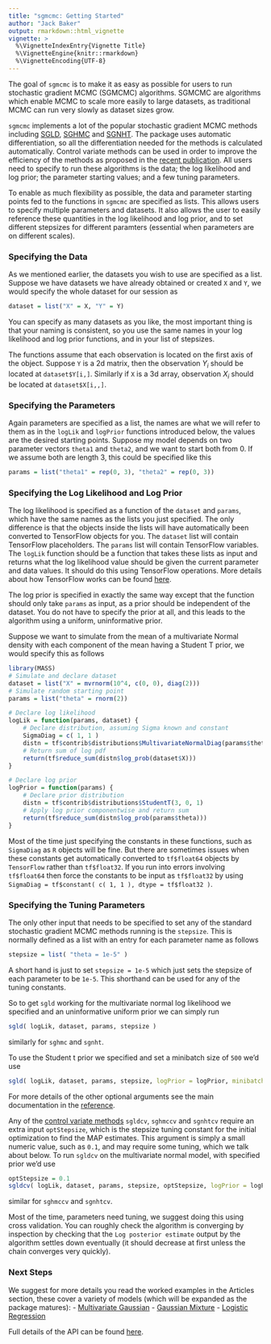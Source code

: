```yaml
---
title: "sgmcmc: Getting Started"
author: "Jack Baker"
output: rmarkdown::html_vignette
vignette: >
  %\VignetteIndexEntry{Vignette Title}
  %\VignetteEngine{knitr::rmarkdown}
  %\VignetteEncoding{UTF-8}
---
```


The goal of `sgmcmc` is to make it as easy as possible for users to run stochastic gradient MCMC (SGMCMC) algorithms. SGMCMC are algorithms which enable MCMC to scale more easily to large datasets, as traditional MCMC can run very slowly as dataset sizes grow.

`sgmcmc` implements a lot of the popular stochastic gradient MCMC methods including [SGLD](http://people.ee.duke.edu/~lcarin/398_icmlpaper.pdf), [SGHMC](https://arxiv.org/pdf/1402.4102v2.pdf) and [SGNHT](http://papers.nips.cc/paper/5592-bayesian-sampling-using-stochastic-gradient-thermostats.pdf). The package uses automatic differentiation, so all the differentiation needed for the methods is calculated automatically. Control variate methods can be used in order to improve the efficiency of the methods as proposed in the [recent publication](https://github.com/jbaker92/stochasticGradientMCMC). All users need to specify to run these algorithms is the data; the log likelihood and log prior; the parameter starting values; and a few tuning parameters. 

To enable as much flexibility as possible, the data and parameter starting points fed to the functions in `sgmcmc` are specified as lists. This allows users to specify multiple parameters and datasets. It also allows the user to easily reference these quantities in the log likelihood and log prior, and to set different stepsizes for different paramters (essential when parameters are on different scales).

### Specifying the Data

As we mentioned earlier, the datasets you wish to use are specified as a list. Suppose we have datasets we have already obtained or created `X` and `Y`, we would specify the whole dataset for our session as
```r
dataset = list("X" = X, "Y" = Y)
```
You can specify as many datasets as you like, the most important thing is that your naming is consistent, so you use the same names in your log likelihood and log prior functions, and in your list of stepsizes.

The functions assume that each observation is located on the first axis of the object. Suppose `Y` is a 2d matrix, then the observation $Y_i$ should be located at `dataset$Y[i,]`. Similarly if `X` is a 3d array, observation $X_i$ should be located at `dataset$X[i,,]`.

### Specifying the Parameters

Again parameters are specified as a list, the names are what we will refer to them as in the `logLik` and `logPrior` functions introduced below, the values are the desired starting points. Suppose my model depends on two parameter vectors `theta1` and `theta2`, and we want to start both from 0. If we assume both are length 3, this could be specified like this
```r
params = list("theta1" = rep(0, 3), "theta2" = rep(0, 3))
```

### Specifying the Log Likelihood and Log Prior

The log likelihood is specified as a function of the `dataset` and `params`, which have the same names as the lists you just specified. The only difference is that the objects inside the lists will have automatically been converted to TensorFlow objects for you. The `dataset` list will contain TensorFlow placeholders. The `params` list will contain TensorFlow variables. The `logLik` function should be a function that takes these lists as input and returns what the log likelihood value should be given the current parameter and data values. It should do this using TensorFlow operations. More details about how TensorFlow works can be found [here](https://tensorflow.rstudio.com/).

The log prior is specified in exactly the same way except that the function should only take `params` as input, as a prior should be independent of the dataset. You do not have to specify the prior at all, and this leads to the algorithm using a uniform, uninformative prior.

Suppose we want to simulate from the mean of a multivariate Normal density with each component of the mean having a Student T prior, we would specify this as follows
```r
library(MASS)
# Simulate and declare dataset
dataset = list("X" = mvrnorm(10^4, c(0, 0), diag(2)))
# Simulate random starting point
params = list("theta" = rnorm(2))

# Declare log likelihood
logLik = function(params, dataset) {
    # Declare distribution, assuming Sigma known and constant
    SigmaDiag = c( 1, 1 )
    distn = tf$contrib$distributions$MultivariateNormalDiag(params$theta, SigmaDiag)
    # Return sum of log pdf
    return(tf$reduce_sum(distn$log_prob(dataset$X)))
}

# Declare log prior
logPrior = function(params) {
    # Declare prior distribution
    distn = tf$contrib$distributions$StudentT(3, 0, 1)
    # Apply log prior componentwise and return sum
    return(tf$reduce_sum(distn$log_prob(params$theta)))
}
```
Most of the time just specifying the constants in these functions, such as `SigmaDiag` as `R` objects will be fine. But there are sometimes issues when these constants get automatically converted to `tf$float64` objects by `TensorFlow` rather than `tf$float32`. If you run into errors involving `tf$float64` then force the constants to be input as `tf$float32` by using `SigmaDiag = tf$constant( c( 1, 1 ), dtype = tf$float32 )`.

### Specifying the Tuning Parameters

The only other input that needs to be specified to set any of the standard stochastic gradient MCMC methods running is the `stepsize`. This is normally defined as a list with an entry for each parameter name as follows
```r
stepsize = list( "theta = 1e-5" )
```
A short hand is just to set `stepsize = 1e-5` which just sets the stepsize of each parameter to be `1e-5`. This shorthand can be used for any of the tuning constants.

So to get `sgld` working for the multivariate normal log likelihood we specified and an uninformative uniform prior we can simply run
```r
sgld( logLik, dataset, params, stepsize )
```
similarly for `sghmc` and `sgnht`.

To use the Student t prior we specified and set a minibatch size of `500` we'd use
```r
sgld( logLik, dataset, params, stepsize, logPrior = logPrior, minibatchSize = 500 )
```
For more details of the other optional arguments see the main documentation in the [reference](https://stor-i.github.io/sgmcmc/reference/index.html).

Any of the [control variate methods](https://arxiv.org/pdf/1706.05439.pdf) `sgldcv`, `sghmccv` and `sgnhtcv` require an extra input `optStepsize`, which is the stepsize tuning constant for the initial optimization to find the MAP estimates. This argument is simply a small numeric value, such as `0.1`, and may require some tuning, which we talk about below. To run `sgldcv` on the multivariate normal model, with specified prior we'd use
```r
optStepsize = 0.1
sgldcv( logLik, dataset, params, stepsize, optStepsize, logPrior = logPrior, minibatchSize = 500 )
```
similar for `sghmccv` and `sgnhtcv`.

Most of the time, parameters need tuning, we suggest doing this using cross validation. You can roughly check the algorithm is converging by inspection by checking that the `Log posterior estimate` output by the algorithm settles down eventually (it should decrease at first unless the chain converges very quickly).

### Next Steps
We suggest for more details you read the worked examples in the Articles section, these cover a variety of models (which will be expanded as the package matures):
 - [Multivariate Gaussian](https://stor-i.github.io/sgmcmc///articles/mvGauss.html)
 - [Gaussian Mixture](https://stor-i.github.io/sgmcmc///articles/gaussMixture.html)
 - [Logistic Regression](https://stor-i.github.io/sgmcmc///articles/logisticRegression.html)

Full details of the API can be found [here](https://stor-i.github.io/sgmcmc///reference/index.html).
